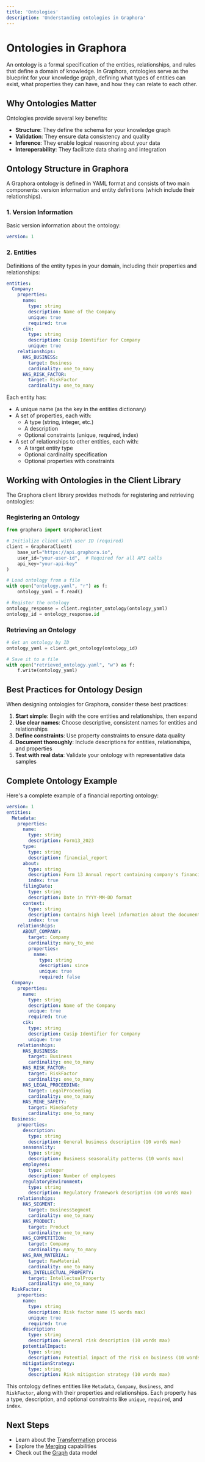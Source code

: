 ```yaml
---
title: 'Ontologies'
description: 'Understanding ontologies in Graphora'
---
```


# Ontologies in Graphora

An ontology is a formal specification of the entities, relationships, and rules that define a domain of knowledge. In Graphora, ontologies serve as the blueprint for your knowledge graph, defining what types of entities can exist, what properties they can have, and how they can relate to each other.

## Why Ontologies Matter

Ontologies provide several key benefits:

- **Structure**: They define the schema for your knowledge graph
- **Validation**: They ensure data consistency and quality
- **Inference**: They enable logical reasoning about your data
- **Interoperability**: They facilitate data sharing and integration

## Ontology Structure in Graphora

A Graphora ontology is defined in YAML format and consists of two main components: version information and entity definitions (which include their relationships).

### 1. Version Information

Basic version information about the ontology:

```yaml
version: 1
```

### 2. Entities

Definitions of the entity types in your domain, including their properties and relationships:

```yaml
entities:
  Company:
    properties:
      name:
        type: string
        description: Name of the Company
        unique: true
        required: true
      cik:
        type: string
        description: Cusip Identifier for Company
        unique: true
    relationships:
      HAS_BUSINESS:
        target: Business
        cardinality: one_to_many
      HAS_RISK_FACTOR:
        target: RiskFactor
        cardinality: one_to_many
```

Each entity has:
- A unique name (as the key in the entities dictionary)
- A set of properties, each with:
  - A type (string, integer, etc.)
  - A description
  - Optional constraints (unique, required, index)
- A set of relationships to other entities, each with:
  - A target entity type
  - Optional cardinality specification
  - Optional properties with constraints

## Working with Ontologies in the Client Library

The Graphora client library provides methods for registering and retrieving ontologies:

### Registering an Ontology

```python
from graphora import GraphoraClient

# Initialize client with user ID (required)
client = GraphoraClient(
    base_url="https://api.graphora.io",
    user_id="your-user-id",  # Required for all API calls
    api_key="your-api-key"
)

# Load ontology from a file
with open("ontology.yaml", "r") as f:
    ontology_yaml = f.read()

# Register the ontology
ontology_response = client.register_ontology(ontology_yaml)
ontology_id = ontology_response.id
```

### Retrieving an Ontology

```python
# Get an ontology by ID
ontology_yaml = client.get_ontology(ontology_id)

# Save it to a file
with open("retrieved_ontology.yaml", "w") as f:
    f.write(ontology_yaml)
```

## Best Practices for Ontology Design

When designing ontologies for Graphora, consider these best practices:

1. **Start simple**: Begin with the core entities and relationships, then expand
2. **Use clear names**: Choose descriptive, consistent names for entities and relationships
3. **Define constraints**: Use property constraints to ensure data quality
4. **Document thoroughly**: Include descriptions for entities, relationships, and properties
5. **Test with real data**: Validate your ontology with representative data samples

## Complete Ontology Example

Here's a complete example of a financial reporting ontology:

```yaml
version: 1
entities:
  Metadata:
    properties:
      name:
        type: string
        description: Form13_2023
      type:
        type: string
        description: financial_report
      about:
        type: string
        description: Form 13 Annual report containing company's financial statements and operations
        index: true
      filingDate:
        type: string
        description: Date in YYYY-MM-DD format
      context:
        type: string
        description: Contains high level information about the document processed
        index: true
    relationships:
      ABOUT_COMPANY:
        target: Company
        cardinality: many_to_one
        properties:
          name:
            type: string
            description: since
            unique: true
            required: false
  Company:
    properties:
      name:
        type: string
        description: Name of the Company
        unique: true
        required: true
      cik:
        type: string
        description: Cusip Identifier for Company
        unique: true
    relationships:
      HAS_BUSINESS:
        target: Business
        cardinality: one_to_many
      HAS_RISK_FACTOR:
        target: RiskFactor
        cardinality: one_to_many
      HAS_LEGAL_PROCEEDING:
        target: LegalProceeding
        cardinality: one_to_many
      HAS_MINE_SAFETY:
        target: MineSafety
        cardinality: one_to_many
  Business:
    properties:
      description:
        type: string
        description: General business description (10 words max)
      seasonality:
        type: string
        description: Business seasonality patterns (10 words max)
      employees:
        type: integer
        description: Number of employees
      regulatoryEnvironment:
        type: string
        description: Regulatory framework description (10 words max)
    relationships:
      HAS_SEGMENT:
        target: BusinessSegment
        cardinality: one_to_many
      HAS_PRODUCT:
        target: Product
        cardinality: one_to_many
      HAS_COMPETITION:
        target: Company
        cardinality: many_to_many
      HAS_RAW_MATERIAL:
        target: RawMaterial
        cardinality: one_to_many
      HAS_INTELLECTUAL_PROPERTY:
        target: IntellectualProperty
        cardinality: one_to_many
  RiskFactor:
    properties:
      name:
        type: string
        description: Risk factor name (5 words max)
        unique: true
        required: true
      description:
        type: string
        description: General risk description (10 words max)
      potentialImpact:
        type: string
        description: Potential impact of the risk on business (10 words max)
      mitigationStrategy:
        type: string
        description: Risk mitigation strategy (10 words max)
```

This ontology defines entities like `Metadata`, `Company`, `Business`, and `RiskFactor`, along with their properties and relationships. Each property has a type, description, and optional constraints like `unique`, `required`, and `index`.

## Next Steps

- Learn about the [Transformation](/client/concepts/transformation) process
- Explore the [Merging](/client/concepts/merging) capabilities
- Check out the [Graph](/client/concepts/graph) data model
